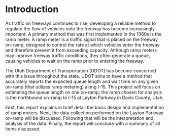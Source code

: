 # Introduction {#intro}

As traffic on freeways continues to rise, developing a reliable method to regulate the flow of vehicles onto the freeway has become increasingly important. A primary method that was first implemented in the 1960s is the ramp meter. A ramp meter is a traffic signal that is placed on the freeway on-ramp, designed to control the rate at which vehicles enter the freeway and therefore prevent it from exceeding capacity. Although ramp meters may improve freeway traffic conditions, they often generate a queue, causing vehicles to wait on the ramp prior to entering the freeway. 

The Utah Department of Transportation (UDOT) has become concerned with this issue throughout the state. UDOT aims to have a method that accurately reports the expected queue length and wait time on any given on-ramp (that utilizes ramp metering) along I-15. This project will focus on estimating the queue length on one on-ramp; the ramp chosen for analysis is the northbound on-ramp to I-15 at Layton Parkway in Davis County, Utah. 

First, this report explains in brief detail the basic design and implementation of ramp meters. Next, the data collection performed on the Layton Parkway on-ramp will be discussed. Following that will be the interpretation and analysis of the data. Finally, the report will conclude with a summary of all items discussed. 
